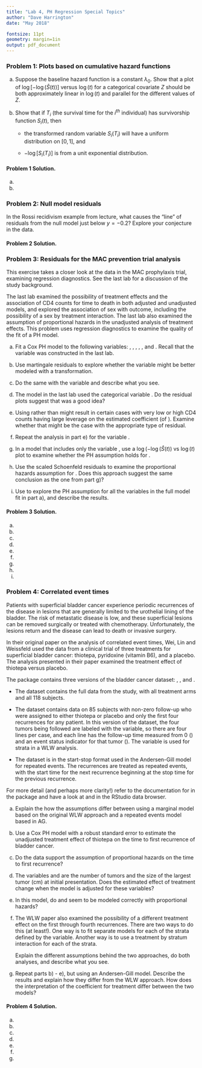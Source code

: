 ---
title: "Lab 4, PH Regression Special Topics"
author: "Dave Harrington"
date: "May 2018"

fontsize: 11pt
geometry: margin=1in
output: pdf_document
---


### Problem 1: Plots based on cumulative hazard functions

a) Suppose the baseline hazard function is a constant $\lambda_0$.  Show that a plot of $\log[-\log(\widehat{S}(t))]$ versus $\log(t)$ for a categorical covariate $Z$ should be both approximately linear in $\log(t)$ and parallel for the different  values of $Z$.  

b) Show that if $T_i$ (the survival time for the $i^{th}$ individual) has survivorship function $S_i(t)$, then 

    - the transformed random variable $S_i(T_i)$  will have a uniform distribution on $[0,1]$, and

    - $-\log[S_i(T_i)]$ is from a unit exponential distribution.




#### Problem 1 Solution.

a) 

b) 


\newpage



### Problem 2: Null model residuals

In the Rossi recidivism example from lecture, what causes the "line" of residuals from the null model just below $y = -0.2$?  Explore your conjecture in the data.

#### Problem 2 Solution.




\newpage

### Problem 3: Residuals for the MAC prevention trial analysis

This exercise takes a closer look at the data in the MAC prophylaxis trial, examining regression diagnostics. See the last lab for a discussion of the study background. 

The last lab examined the possibility of treatment effects and the association of CD4 counts for time to death in both adjusted and unadjusted models, and explored the association of sex with outcome, including the possibility of a sex by treatment interaction. The last lab also examined the assumption of proportional hazards in the unadjusted analysis of treatment effects.  This problem uses regression diagnostics to examine the quality of the fit of a PH model.

a) Fit a Cox PH model to the following variables: \texttt{age}, \texttt{sex}, \texttt{karnof}, \texttt{antiret}, \texttt{cd4}, and \texttt{treatment}. Recall that the \texttt{treatment} variable was constructed in the last lab.

b) Use martingale residuals to explore whether the variable \texttt{age} might be better modeled with a transformation.

c) Do the same with the variable \texttt{karnof} and describe what you see.

d) The model in the last lab used the categorical variable \texttt{cd4cat}. Do the residual plots suggest that was a good idea?

e) Using \texttt{cd4} rather than \texttt{cd4cat} might result in certain cases with very low or high CD4 counts having large leverage on the estimated coefficient (of \texttt{cd4}).  Examine whether that might be the case with the appropriate type of residual.

f) Repeat the analysis in part e) for the variable \texttt{age}.

g) In a model that includes only the variable \texttt{sex}, use a $\log(-\log(\widehat{S}(t))$ vs $\log(t)$ plot to examine whether the PH assumption holds for \texttt{sex}.

h) Use the scaled Schoenfeld residuals to examine the proportional hazards assumption for \texttt{sex}.  Does this approach suggest the same conclusion as the one from part g)?

i) Use \texttt{cox.zph()} to explore the PH assumption for all the variables in the full model fit in part a), and describe the results.    

\newpage

#### Problem 3 Solution.

a) 

b) 

c) 

d) 

e) 

f) 

g) 

h) 

i) 

\newpage




### Problem 4: Correlated event times

Patients with superficial bladder cancer experience periodic recurrences of the disease in lesions that are generally limited to the urothelial lining of the bladder.  The risk of metastatic disease is low, and these superficial lesions can be removed surgically or treated with chemotherapy. Unfortunately, the lesions return and the disease can lead to death or invasive surgery.

In their original paper on the analysis of correlated event times, Wei, Lin and Weissfeld used the data from a clinical trial of three treatments for superficial bladder cancer: thiotepa, pyridoxine (vitamin B6), and a placebo. The analysis presented in their paper examined the treatment effect of thiotepa versus placebo.

The \texttt{survival} package contains three versions of the bladder cancer dataset: \texttt{bladder1}, \texttt{bladder}, and \texttt{bladdder2}. 

  - The dataset \texttt{bladder1} contains the full data from the study, with all treatment arms and all 118 subjects. 
  
  - The dataset \texttt{bladder} contains data on 85 subjects with non-zero follow-up who were assigned to either thiotepa or placebo and only the first four recurrences for any patient. In this version of the dataset, the four tumors being followed are labeled with the \texttt{enum} variable, so there are four lines per case, and each line has the follow-up time measured from 0 (\texttt{stop}) and an event status indicator for that tumor (\texttt{event}). The \texttt{enum} variable is used for  strata in a WLW analysis. 

  - The dataset \texttt{bladder2} is in the start-stop format used in the Andersen-Gill model for repeated events. The recurrences are treated as repeated events, with the start time for the next recurrence beginning at the stop time for the previous recurrence.  
  
For more detail (and perhaps more clarity!) refer to the documentation for \texttt{bladder} in the \texttt{survival} package and have a look at \texttt{bladder} and \texttt{bladder2} in the RStudio data browser.

a) Explain the how the assumptions differ between using a marginal model based on the original WLW approach and a repeated events model based in AG. 

b) Use a Cox PH model with a robust standard error to estimate the unadjusted treatment effect of thiotepa on the time to first recurrence of bladder cancer.

c) Do the data support the assumption of proportional hazards on the time to first recurrence?

d) The variables \texttt{number} and \texttt{size} are the number of tumors and the size of the largest tumor (cm) at initial presentation.   Does the estimated effect of treatment change when the model is adjusted for these variables?

e) In this model, do  \texttt{number} and \texttt{size} seem to be modeled correctly with proportional hazards?

f) The WLW paper also examined the possibility of a different treatment effect on the first through fourth recurrences. There are two ways to do this (at least!). One way is to fit separate models for each of the strata defined by the \texttt{enum} variable. Another way is to use a treatment by stratum interaction for each of the strata.

    Explain the different assumptions behind the two approaches, do both analyses, and describe what you see.

g)  Repeat parts b) - e), but using an Andersen-Gill model. Describe the results and explain how they differ from the WLW approach.  How does the interpretation of the coefficient for treatment differ between the two models?


#### Problem 4 Solution.

a) 

b) 

c) 

d) 

e)  

f)  

g)  




